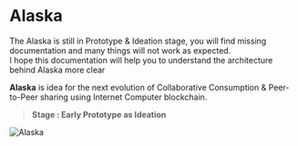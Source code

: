 
# Alaska

<Callout>
  The Alaska is still in Prototype & Ideation stage, you will find missing documentation and many things will not work as expected. <br />
  I hope this documentation will help you to understand the architecture behind Alaska more clear
</Callout>

**Alaska** is idea for the next evolution of Collaborative Consumption & Peer-to-Peer sharing using Internet Computer blockchain.
> **Stage : Early Prototype as Ideation**

<Bleed>![Alaska](../public/demo.png)</Bleed>



